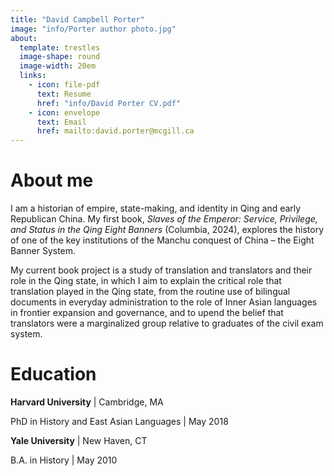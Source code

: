 ```yaml
---
title: "David Campbell Porter"
image: "info/Porter author photo.jpg"
about: 
  template: trestles
  image-shape: round
  image-width: 20em
  links:
    - icon: file-pdf
      text: Resume
      href: "info/David Porter CV.pdf"
    - icon: envelope
      text: Email
      href: mailto:david.porter@mcgill.ca
---
```


# About me

I am a historian of empire, state-making, and identity in Qing and early Republican China. My first book, *Slaves of the Emperor: Service, Privilege, and Status in the Qing Eight Banners* (Columbia, 2024), explores the history of one of the key institutions of the Manchu conquest of China – the Eight Banner System. 

My current book project is a study of translation and translators and their role in the Qing state, in which I aim to explain the critical role that translation played in the Qing state, from the routine use of bilingual documents in everyday administration to the role of Inner Asian languages in frontier expansion and governance, and to upend the belief that translators were a marginalized group relative to graduates of the civil exam system. 

# Education

**Harvard University** | Cambridge, MA

PhD in History and East Asian Languages | May 2018

**Yale University** | New Haven, CT

B.A. in History | May 2010